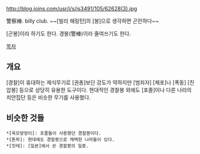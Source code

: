 http://blog.joins.com/usr/j/s/js3491/105/62628(3).jpg

警察棒. billy club. ~~[빌리 헤링턴]의 [봉]으로 생각하면 곤란하다~~

[곤봉]이라 하기도 한다. 경봉(警棒)이라 줄여쓰기도 한다.

[[목차]]
== 개요 ==
[경찰]이 휴대하는 제식무기로 [권총]보단 강도가 약하지만 [범죄자] [체포]나 [폭동] [진압봉] 등으로 상당히 유용한 도구이다. 현대적인 경찰봉 외에도 [포졸]이나 다른 나라의 치안집단 등은 비슷한 무기를 사용했다.
== 비슷한 것들 ==
 *[육모방망이]: 포졸들이 사용했던 경찰봉이다.
 *[톤파]: 현대에도 경찰봉으로 채택한 나라들이 있다.
 *[짓테]: [일본]에서 쓴 경찰봉의 일종.
